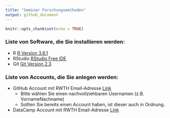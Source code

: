 ```yaml
---
title: "Seminar Forschungsmethoden"
output: github_document
---
```


```r
knitr::opts_chunk$set(echo = TRUE)
```

### Liste von Software, die Sie installieren werden:

* R [R Version 3.6.1](https://packages.othr.de/cran/)
* RStudio [RStudio Free IDE](https://rstudio.com/products/rstudio/download/)
* Git [Git Version 2.3](https://git-scm.com/downloads)

### Liste von Accounts, die Sie anlegen werden:

* GitHub Account mit RWTH Email-Adresse [Link](http://www.github.com)
  * Bitte wählen Sie einen nachvollziehbaren Usernamen (z.B. VornameNachname)
  * Sollten Sie bereits einen Account haben, ist dieser auch in Ordnung.
* DataCamp Account mit RWTH Email-Adresse [Link](http://www.datacamp.com)
